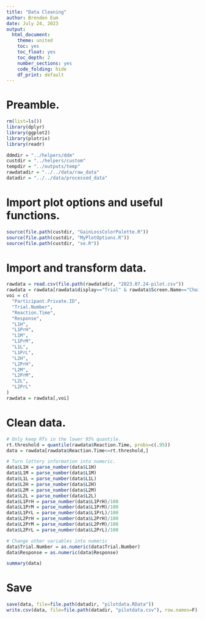 ```yaml
---
title: "Data Cleaning"
author: Brenden Eum
date: July 24, 2023
output: 
  html_document: 
    theme: united
    toc: yes
    toc_float: yes
    toc_depth: 2
    number_sections: yes
    code_folding: hide
    df_print: default
---
```



# Preamble.

```r
rm(list=ls())
library(dplyr)
library(ggplot2)
library(plotrix)
library(readr)

ddmdir = "../helpers/ddm"
custdir = "../helpers/custom"
tempdir = "../outputs/temp"
rawdatadir = "../../data/raw_data"
datadir = "../../data/processed_data"

```

# Import plot options and useful functions.

```r
source(file.path(custdir, "GainLossColorPalette.R"))
source(file.path(custdir, "MyPlotOptions.R"))
source(file.path(custdir, "se.R"))
```

# Import and transform data.

```r
rawdata = read.csv(file.path(rawdatadir, "2023.07.24-pilot.csv"))
rawdata = rawdata[rawdata$display=="Trial" & rawdata$Screen.Name=="Choice",]
voi = c(
  "Participant.Private.ID",
  "Trial.Number",
  "Reaction.Time",
  "Response",
  "L1H",
  "L1PrH",
  "L1M",
  "L1PrM",
  "L1L",
  "L1PrL",
  "L2H",
  "L2PrH",
  "L2M",
  "L2PrM",
  "L2L",
  "L2PrL"
)
rawdata = rawdata[,voi]
```

# Clean data.

```r
# Only keep RTs in the lower 95% quantile.
rt.threshold = quantile(rawdata$Reaction.Time, probs=c(.95))
data = rawdata[rawdata$Reaction.Time<=rt.threshold,]

# Turn lottery information into numeric.
data$L1H = parse_number(data$L1H)
data$L1M = parse_number(data$L1M)
data$L1L = parse_number(data$L1L)
data$L2H = parse_number(data$L2H)
data$L2M = parse_number(data$L2M)
data$L2L = parse_number(data$L2L)
data$L1PrH = parse_number(data$L1PrH)/100
data$L1PrM = parse_number(data$L1PrM)/100
data$L1PrL = parse_number(data$L1PrL)/100
data$L2PrH = parse_number(data$L2PrH)/100
data$L2PrM = parse_number(data$L2PrM)/100
data$L2PrL = parse_number(data$L2PrL)/100

# Change other variables into numeric
data$Trial.Number = as.numeric(data$Trial.Number)
data$Response = as.numeric(data$Response)

summary(data)
```


# Save

```r
save(data, file=file.path(datadir, "pilotdata.RData"))
write.csv(data, file=file.path(datadir, "pilotdata.csv"), row.names=F)
```